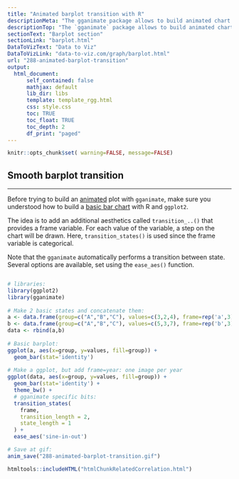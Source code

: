 ```yaml
---
title: "Animated barplot transition with R"
descriptionMeta: "The gganimate package allows to build animated chart using the ggplot2 syntax directly from R. This post describes how to make an animation between 2 barplot states."
descriptionTop: "The `gganimate` package allows to build animated chart using the ggplot2 syntax directly from R. This post describes how to make an animation between 2 [barplot](barplot.html) states."
sectionText: "Barplot section"
sectionLink: "barplot.html"
DataToVizText: "Data to Viz"
DataToVizLink: "data-to-viz.com/graph/barplot.html"
url: "288-animated-barplot-transition"
output:
  html_document:
      self_contained: false    
      mathjax: default
      lib_dir: libs
      template: template_rgg.html
      css: style.css
      toc: TRUE
      toc_float: TRUE
      toc_depth: 2
      df_print: "paged"
---
```



```r
knitr::opts_chunk$set( warning=FALSE, message=FALSE)
```

<div class="container">




# Smooth barplot transition
***

<div class = "row">

<div class = "col-md-6  col-sm-12 align-self-center">

Before trying to build an [animated](animation.html) plot with `gganimate`, make sure you understood how to build a [basic bar chart](barplot.html) with R and `ggplot2`.

The idea is to add an additional aesthetics called `transition_..()` that provides a frame variable. For each value of the variable, a step on the chart will be drawn. Here, `transition_states()` is used since the frame variable is categorical.

Note that the `gganimate` automatically performs a transition between state. Several options are available, set using the `ease_aes()` function.

</div>


<div class = "col-md-6  col-sm-12">

<img class="img-fluid" src="img/graph/288-animated-barplot-transition.gif" alt="">


</div>
</div>


```r
# libraries:
library(ggplot2)
library(gganimate)
 
# Make 2 basic states and concatenate them:
a <- data.frame(group=c("A","B","C"), values=c(3,2,4), frame=rep('a',3))
b <- data.frame(group=c("A","B","C"), values=c(5,3,7), frame=rep('b',3))
data <- rbind(a,b)	
 
# Basic barplot:
ggplot(a, aes(x=group, y=values, fill=group)) + 
  geom_bar(stat='identity')
 
# Make a ggplot, but add frame=year: one image per year
ggplot(data, aes(x=group, y=values, fill=group)) + 
  geom_bar(stat='identity') +
  theme_bw() +
  # gganimate specific bits:
  transition_states(
    frame,
    transition_length = 2,
    state_length = 1
  ) +
  ease_aes('sine-in-out')

# Save at gif:
anim_save("288-animated-barplot-transition.gif")
```













<!-- Close container -->
</div>




```r
htmltools::includeHTML("htmlChunkRelatedCorrelation.html")
```
